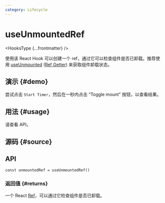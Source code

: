 ```yaml
---
category: Lifecycle
---
```


# useUnmountedRef


<HooksType {...frontmatter} />

使用该 React Hook 可以创建一个 ref，通过它可以检查组件是否已卸载。推荐使用 [useUnmounted](/reference/use-unmounted) ([Ref Getter](/docs/features/ref-getter)) 来获取组件卸载状态。

## 演示 \{#demo}

尝试点击 `Start Timer`，然后在一秒内点击 “Toggle mount” 按钮，以查看结果。


<App />

## 用法 \{#usage}

请查看 API。

## 源码 \{#source}


<Source />

## API

```tsx
const unmountedRef = useUnmountedRef()
```

### 返回值 \{#returns}

一个 React [Ref](https://react.dev/learn/referencing-values-with-refs)，可以通过它检查组件是否已卸载。
